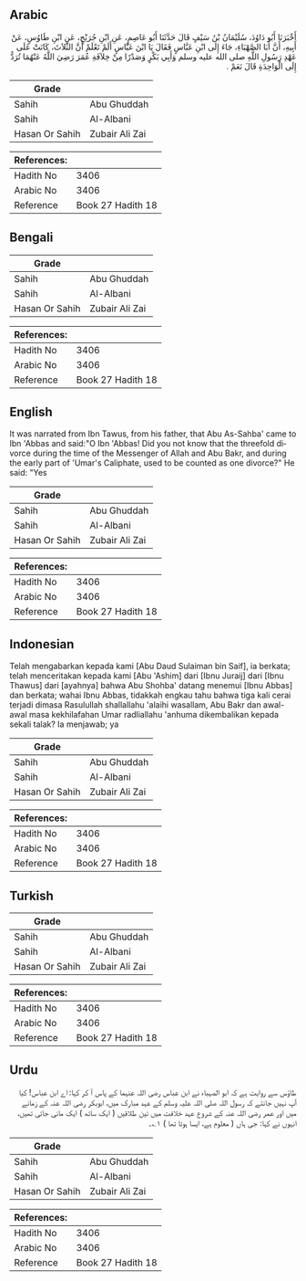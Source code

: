 ## Arabic


<div dir="rtl" lang="ar" style={{fontSize:'larger',backgroundColor:'#f8f9fa',padding:20}}>
أَخْبَرَنَا أَبُو دَاوُدَ، سُلَيْمَانُ بْنُ سَيْفٍ قَالَ حَدَّثَنَا أَبُو عَاصِمٍ، عَنِ ابْنِ جُرَيْجٍ، عَنِ ابْنِ طَاوُسٍ، عَنْ أَبِيهِ، أَنَّ أَبَا الصَّهْبَاءِ، جَاءَ إِلَى ابْنِ عَبَّاسٍ فَقَالَ يَا ابْنَ عَبَّاسٍ أَلَمْ تَعْلَمْ أَنَّ الثَّلاَثَ، كَانَتْ عَلَى عَهْدِ رَسُولِ اللَّهِ صلى الله عليه وسلم وَأَبِي بَكْرٍ وَصَدْرًا مِنْ خِلاَفَةِ عُمَرَ رَضِيَ اللَّهُ عَنْهُمَا تُرَدُّ إِلَى الْوَاحِدَةِ قَالَ نَعَمْ ‏.‏
</div>
<div style={{backgroundColor:'#f8f9fa',padding:20, marginBottom: 10}}><table> <thead> <tr> <th>Grade</th> <th></th> </tr> </thead> <tbody> <tr><td>Sahih</td><td>Abu Ghuddah</td></tr><tr><td>Sahih</td><td>Al-Albani</td></tr><tr><td>Hasan Or Sahih</td><td>Zubair Ali Zai</td></tr></tbody></table><table> <thead> <tr> <th>References:</th> <th></th> </tr> </thead> <tbody><tr><td>Hadith No</td><td>3406</td></tr><tr><td>Arabic No</td><td>3406</td></tr><tr><td>Reference</td><td>Book 27 Hadith 18</td></tr></tbody></table></div>

## Bengali


<div dir="ltr" lang="bn" style={{fontSize:'larger',backgroundColor:'#f8f9fa',padding:20}}>

</div>
<div style={{backgroundColor:'#f8f9fa',padding:20, marginBottom: 10}}><table> <thead> <tr> <th>Grade</th> <th></th> </tr> </thead> <tbody> <tr><td>Sahih</td><td>Abu Ghuddah</td></tr><tr><td>Sahih</td><td>Al-Albani</td></tr><tr><td>Hasan Or Sahih</td><td>Zubair Ali Zai</td></tr></tbody></table><table> <thead> <tr> <th>References:</th> <th></th> </tr> </thead> <tbody><tr><td>Hadith No</td><td>3406</td></tr><tr><td>Arabic No</td><td>3406</td></tr><tr><td>Reference</td><td>Book 27 Hadith 18</td></tr></tbody></table></div>

## English


<div dir="ltr" lang="en" style={{fontSize:'larger',backgroundColor:'#f8f9fa',padding:20}}>
It was narrated from Ibn Tawus, from his father, that Abu As-Sahba' came to Ibn 'Abbas and said:"O Ibn 'Abbas! Did you not know that the threefold divorce during the time of the Messenger of Allah and Abu Bakr, and during the early part of 'Umar's Caliphate, used to be counted as one divorce?" He said: "Yes
</div>
<div style={{backgroundColor:'#f8f9fa',padding:20, marginBottom: 10}}><table> <thead> <tr> <th>Grade</th> <th></th> </tr> </thead> <tbody> <tr><td>Sahih</td><td>Abu Ghuddah</td></tr><tr><td>Sahih</td><td>Al-Albani</td></tr><tr><td>Hasan Or Sahih</td><td>Zubair Ali Zai</td></tr></tbody></table><table> <thead> <tr> <th>References:</th> <th></th> </tr> </thead> <tbody><tr><td>Hadith No</td><td>3406</td></tr><tr><td>Arabic No</td><td>3406</td></tr><tr><td>Reference</td><td>Book 27 Hadith 18</td></tr></tbody></table></div>

## Indonesian


<div dir="ltr" lang="id" style={{fontSize:'larger',backgroundColor:'#f8f9fa',padding:20}}>
Telah mengabarkan kepada kami [Abu Daud Sulaiman bin Saif], ia berkata; telah menceritakan kepada kami [Abu 'Ashim] dari [Ibnu Juraij] dari [Ibnu Thawus] dari [ayahnya] bahwa Abu Shohba' datang menemui [Ibnu Abbas] dan berkata; wahai Ibnu Abbas, tidakkah engkau tahu bahwa tiga kali cerai terjadi dimasa Rasulullah shallallahu 'alaihi wasallam, Abu Bakr dan awal-awal masa kekhilafahan Umar radliallahu 'anhuma dikembalikan kepada sekali talak? Ia menjawab; ya
</div>
<div style={{backgroundColor:'#f8f9fa',padding:20, marginBottom: 10}}><table> <thead> <tr> <th>Grade</th> <th></th> </tr> </thead> <tbody> <tr><td>Sahih</td><td>Abu Ghuddah</td></tr><tr><td>Sahih</td><td>Al-Albani</td></tr><tr><td>Hasan Or Sahih</td><td>Zubair Ali Zai</td></tr></tbody></table><table> <thead> <tr> <th>References:</th> <th></th> </tr> </thead> <tbody><tr><td>Hadith No</td><td>3406</td></tr><tr><td>Arabic No</td><td>3406</td></tr><tr><td>Reference</td><td>Book 27 Hadith 18</td></tr></tbody></table></div>

## Turkish


<div dir="ltr" lang="tr" style={{fontSize:'larger',backgroundColor:'#f8f9fa',padding:20}}>

</div>
<div style={{backgroundColor:'#f8f9fa',padding:20, marginBottom: 10}}><table> <thead> <tr> <th>Grade</th> <th></th> </tr> </thead> <tbody> <tr><td>Sahih</td><td>Abu Ghuddah</td></tr><tr><td>Sahih</td><td>Al-Albani</td></tr><tr><td>Hasan Or Sahih</td><td>Zubair Ali Zai</td></tr></tbody></table><table> <thead> <tr> <th>References:</th> <th></th> </tr> </thead> <tbody><tr><td>Hadith No</td><td>3406</td></tr><tr><td>Arabic No</td><td>3406</td></tr><tr><td>Reference</td><td>Book 27 Hadith 18</td></tr></tbody></table></div>

## Urdu


<div dir="rtl" lang="ur" style={{fontSize:'larger',backgroundColor:'#f8f9fa',padding:20}}>
طاؤس سے روایت ہے کہ ابو الصہباء نے ابن عباس رضی اللہ عنہما کے پاس آ کر کہا: اے ابن عباس! کیا آپ نہیں جانتے کہ رسول اللہ صلی اللہ علیہ وسلم کے عہد مبارک میں، ابوبکر رضی اللہ عنہ کے زمانے میں اور عمر رضی اللہ عنہ کے شروع عہد خلافت میں تین طلاقیں ( ایک ساتھ ) ایک مانی جاتی تھیں، انہوں نے کہا: جی ہاں ( معلوم ہے، ایسا ہوتا تھا ) ۱؎۔
</div>
<div style={{backgroundColor:'#f8f9fa',padding:20, marginBottom: 10}}><table> <thead> <tr> <th>Grade</th> <th></th> </tr> </thead> <tbody> <tr><td>Sahih</td><td>Abu Ghuddah</td></tr><tr><td>Sahih</td><td>Al-Albani</td></tr><tr><td>Hasan Or Sahih</td><td>Zubair Ali Zai</td></tr></tbody></table><table> <thead> <tr> <th>References:</th> <th></th> </tr> </thead> <tbody><tr><td>Hadith No</td><td>3406</td></tr><tr><td>Arabic No</td><td>3406</td></tr><tr><td>Reference</td><td>Book 27 Hadith 18</td></tr></tbody></table></div>